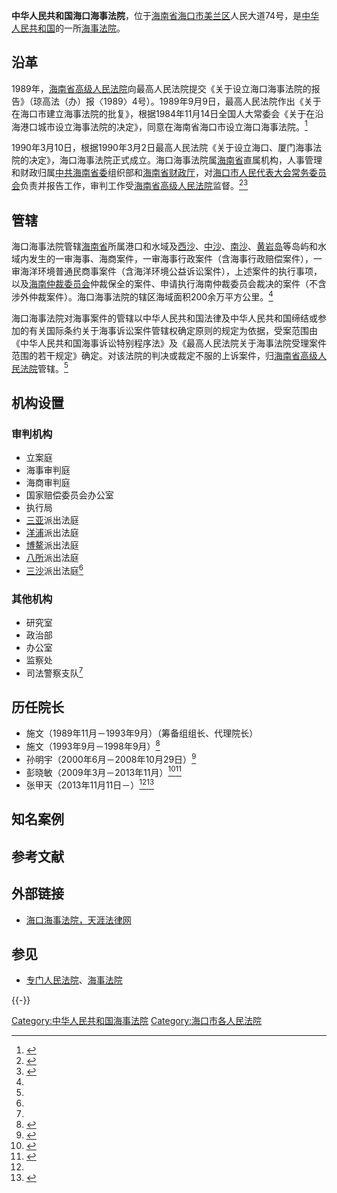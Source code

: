 {{Infobox PRCG
|机构名称=中华人民共和国海口海事法院
|标志1=National Emblem of the People's Republic of China.svg
|职位1=院长
|人员1=张甲天
|衔级1=？级高级法官
|上诉法院=[[海南省高级人民法院|海南省高级人民法院]]
|业务上级=[[海南省高级人民法院|海南省高级人民法院]]
|组织上级=[[海口市人民代表大会|海口市人民代表大会]]<br />[[海口市人民代表大会常务委员会|海口市人民代表大会常务委员会]]
|中共上级=[[中国共产党海南省委员会|中国共产党海南省委员会]]
|中共本级=中国共产党海口海事法院党组
|机构类型=[[专门人民法院|专门人民法院]]
|行政级别=正地厅级
|授权法源=[[中华人民共和国宪法|中华人民共和国宪法]]
|组织法规=[[中华人民共和国人民法院组织法|中华人民共和国人民法院组织法]]
|地址1=[[海南省|海南省]][[海口市|海口市]][[美兰区|美兰区]]人民大道74号
|成立时间=1990年3月10日
|官网=
|时期1=
|机构1=
|时期2=
|机构2=
|时期3=
|机构3=
}}

'''中华人民共和国海口海事法院'''，位于[[海南省|海南省]][[海口市|海口市]][[美兰区|美兰区]]人民大道74号，是[[中华人民共和国|中华人民共和国]]的一所[[海事法院|海事法院]]。

== 沿革 ==
1989年，[[海南省高级人民法院|海南省高级人民法院]]向最高人民法院提交《关于设立海口海事法院的报告》（琼高法（办）报〈1989〉4号）。1989年9月9日，最高人民法院作出《关于在海口市建立海事法院的批复》，根据1984年11月14日全国人大常委会《关于在沿海港口城市设立海事法院的决定》，同意在海南省海口市设立海口海事法院。<ref>{{Cite web |url=http://www.chinalawedu.com/news/1200/23079/23084/23143/2006/3/zh26213156561013600215402-0.htm |title=最高人民法院关于在海口市建立海事法院的批复，1989年9月9日 |accessdate=2015年4月3日 |archive-date=2015年4月7日 |archive-url=https://web.archive.org/web/20150407111826/http://www.chinalawedu.com/news/1200/23079/23084/23143/2006/3/zh26213156561013600215402-0.htm |dead-url=no }}</ref>

1990年3月10日，根据1990年3月2日最高人民法院《关于设立海口、厦门海事法院的决定》，海口海事法院正式成立。海口海事法院属[[海南省|海南省]]直属机构，人事管理和财政归属[[中共海南省委|中共海南省委]]组织部和[[海南省财政厅|海南省财政厅]]，对[[海口市人民代表大会常务委员会|海口市人民代表大会常务委员会]]负责并报告工作，审判工作受[[海南省高级人民法院|海南省高级人民法院]]监督。<ref name=jianjie>{{Cite web |url=http://www.hicourt.gov.cn/fyjs/hsfy.htm |title=海口海事法院，天涯法律网，于2015-04-03查阅 |access-date=2015-04-03 |archive-url=https://web.archive.org/web/20150316165953/http://www.hicourt.gov.cn/fyjs/hsfy.htm |archive-date=2015-03-16 |dead-url=yes }}</ref><ref>{{Cite web |url=http://szb.hkwb.net/szb/html/2010-03/11/content_3159.htm |title=海口海事法院庆祝建院二十周年，海口晚报，2010-03-11 |accessdate=2015-04-03 |archive-date=2015-04-08 |archive-url=https://web.archive.org/web/20150408011352/http://szb.hkwb.net/szb/html/2010-03/11/content_3159.htm |dead-url=no }}</ref>

==管辖==
海口海事法院管辖[[海南省|海南省]]所属港口和水域及[[西沙|西沙]]、[[中沙|中沙]]、[[南沙群島|南沙]]、[[黄岩岛|黄岩岛]]等岛屿和水域内发生的一审海事、海商案件，一审海事行政案件（含海事行政赔偿案件），一审海洋环境普通民商事案件（含海洋环境公益诉讼案件），上述案件的执行事项，以及[[海南仲裁委员会|海南仲裁委员会]]仲裁保全的案件、申请执行海南仲裁委员会裁决的案件（不含涉外仲裁案件）。海口海事法院的辖区海域面积200余万平方公里。<ref name=jianjie/>

海口海事法院对海事案件的管辖以中华人民共和国法律及中华人民共和国缔结或参加的有关国际条约关于海事诉讼案件管辖权确定原则的规定为依据，受案范围由《中华人民共和国海事诉讼特别程序法》及《最高人民法院关于海事法院受理案件范围的若干规定》确定。对该法院的判决或裁定不服的上诉案件，归[[海南省高级人民法院|海南省高级人民法院]]管辖。<ref name=jianjie/>

==机构设置==
===审判机构===
*立案庭
*海事审判庭
*海商审判庭
*国家赔偿委员会办公室
*执行局
*[[三亚|三亚]]派出法庭
*[[洋浦|洋浦]]派出法庭
*[[博鳌|博鳌]]派出法庭
*[[八所镇|八所]]派出法庭
*[[三沙|三沙]]派出法庭<ref name=jianjie/>

===其他机构===
*研究室
*政治部
*办公室
*监察处
*司法警察支队<ref name=jianjie/>

==历任院长==
*施文（1989年11月－1993年9月）（筹备组组长、代理院长）
*施文（1993年9月－1998年9月）<ref>{{Cite web |url=http://120.hinews.cn/page-14986.html |title=海南省正地厅级干部简历，健康海南，2008-04-02 |accessdate=2015-04-03 |archive-date=2019-05-12 |archive-url=https://web.archive.org/web/20190512102315/http://120.hinews.cn/page-14986.html |dead-url=no }}</ref>
*孙明宇（2000年6月－2008年10月29日）<ref>{{Cite web |url=http://www.hi.chinanews.com/hnnew/2008-10-31/129578.html |title=孙明宇同志辞去海口海事法院院长职务，中新网，2008-10-31 |accessdate=2015-04-03 |archive-date=2015-09-24 |archive-url=https://web.archive.org/web/20150924030024/http://www.hi.chinanews.com/hnnew/2008-10-31/129578.html |dead-url=no }}</ref>
*彭晓敏（2009年3月－2013年11月）<ref>{{Cite web |url=http://www.hi.chinanews.com/hnnew/2013-11-06/326537.html |title=张甲天调任海口海事法院党组书记，中新网，2013-11-06 |accessdate=2015-04-03 |archive-date=2015-09-24 |archive-url=https://web.archive.org/web/20150924030039/http://www.hi.chinanews.com/hnnew/2013-11-06/326537.html |dead-url=no }}</ref><ref>{{Cite web |url=http://www.npc.gov.cn/npc/xinwen/dfrd/hainan/2009-04/02/content_1496109.htm |title=海口市十四届人大常委会召开第十八次会议，中国人大网，2009-04-02 |access-date=2015-04-03 |archive-url=https://web.archive.org/web/20150407104628/http://www.npc.gov.cn/npc/xinwen/dfrd/hainan/2009-04/02/content_1496109.htm |archive-date=2015-04-07 |dead-url=yes }}</ref>
*张甲天（2013年11月11日－）<ref name=jianjie/><ref>{{Cite web |url=http://www.hkwb.net/news/content/2013-11/11/content_2008533.htm?node=115 |title=海口市人大常委会决定任命任清华为人民政府副市长，海口网，2013-11-11 |accessdate=2015-04-03 |archive-date=2019-05-12 |archive-url=https://web.archive.org/web/20190512195814/http://www.hkwb.net/news/content/2013-11/11/content_2008533.htm?node=115 |dead-url=no }}</ref>

==知名案例==


== 参考文献 ==
{{Reflist|2}}

== 外部链接 ==
*[https://web.archive.org/web/20150406195943/http://www.hicourt.gov.cn/court/courthsfy.asp 海口海事法院，天涯法律网]

== 参见 ==
* [[专门人民法院|专门人民法院]]、[[海事法院|海事法院]]

{{-}}
{{中华人民共和国法院|专}}
{{中国水域管治力量}}

[[Category:中华人民共和国海事法院|Category:中华人民共和国海事法院]]
[[Category:海口市各人民法院|Category:海口市各人民法院]]